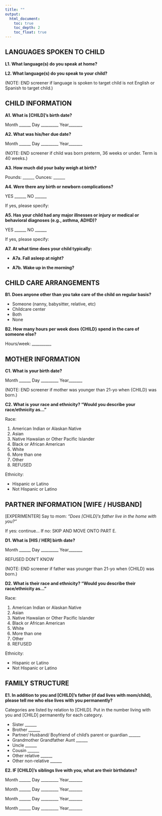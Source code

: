 ```yaml
---
title: ""
output:
  html_document:
    toc: true
    toc_depth: 2
    toc_float: true
---
```


## LANGUAGES SPOKEN TO CHILD

**L1. What language(s) do you speak at home?**

**L2. What language(s) do you speak to your child?**

(NOTE: END screener if language is spoken to target child is not English or Spanish to target child.)

## CHILD INFORMATION

**A1. What is [CHILD]’s birth date?**

Month ______   Day _________   Year_______

**A2. What was his/her due date?**

Month ______   Day _________   Year_______	

(NOTE: END screener if child was born preterm, 36 weeks or under. Term is 40 weeks.)

**A3. How much did your baby weigh at birth?**

Pounds: ______              Ounces: ______ 	

**A4. Were there any birth or newborn complications?**

YES ______            NO ______

If yes, please specify:

**A5. Has your child had any major illnesses or injury or medical or behavioral diagnoses (e.g., asthma, ADHD)?**

YES  ______            NO ______

If yes, please specify:

**A7. At what time does your child typically:**

- **A7a. Fall asleep at night?**  	

- **A7b. Wake up in the morning?**

## CHILD CARE ARRANGEMENTS

**B1. Does anyone other than you take care of the child on regular basis?**

- Someone (nanny, babysitter, relative, etc) 
- Childcare center
- Both
- None

**B2. How many hours per week does {CHILD} spend in the care of someone else?**

Hours/week: __________

## MOTHER INFORMATION

**C1. What is your birth date?**

Month ______   Day _________   Year_______

(NOTE: END screener if mother was younger than 21-yo when {CHILD} was born.)

**C2. What is your race and ethnicity? “Would you describe your race/ethnicity as…”**

Race:

1. American Indian or Alaskan Native
2. Asian
3. Native Hawaiian or Other Pacific Islander
4. Black or African American
5. White
6. More than one
7. Other
8. REFUSED

Ethnicity:

- Hispanic or Latino
- Not Hispanic or Latino 

## PARTNER INFORMATION [WIFE / HUSBAND]

[EXPERIMENTER] Say to mom: *“Does [CHILD]’s father live in the home with you?”*

If yes: continue…
If no: SKIP AND MOVE ONTO PART E.

**D1. What is [HIS / HER] birth date?**

Month ______   Day _________   Year_______

REFUSED          DON'T KNOW

(NOTE: END screener if father was younger than 21-yo when {CHILD} was born.)

**D2. What is their race and ethnicity? “Would you describe their race/ethnicity as…”**

Race:

1. American Indian or Alaskan Native
2. Asian
3. Native Hawaiian or Other Pacific Islander
4. Black or African American
5. White
6. More than one
7. Other
8. REFUSED

Ethnicity:

- Hispanic or Latino
- Not Hispanic or Latino 

## FAMILY STRUCTURE

**E1. In addition to you and [CHILD]’s father (if dad lives with mom/child), please tell me who else lives with you permanently?**

Categories are listed by relation to [CHILD]. Put in the number living with you and [CHILD] permanently for each category.

- Sister ______
- Brother ______
- Partner/ Husband/ Boyfriend of child's parent or guardian ______
- Grandmother Grandfather Aunt ______
- Uncle ______
- Cousin ______
- Other relative ______
- Other non-relative ______

**E2. IF [CHILD]’s siblings live with you, what are their birthdates?**

Month ______   Day _________   Year_______

Month ______   Day _________   Year_______

Month ______   Day _________   Year_______

Month ______   Day _________   Year_______
